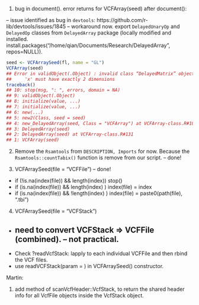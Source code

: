 1. bug in document(). error returns for VCFArray(seed) after document(): 

-- issue identified as bug in `devtools`: https://github.com/r-lib/devtools/issues/1845
-- workaround now. export `DelayedUnaryOp` and `DelayedOp` classes from `DelayedArray` package (locally modified and installed. install.packages("/home/qian/Documents/Research/DelayedArray", repos=NULL)).

```r
seed <- VCFArraySeed(fl, name = "GL")
VCFArray(seed)
## Error in validObject(.Object) : invalid class “DelayedMatrix” object: 
##     'x' must have exactly 2 dimensions
traceback()
## 10: stop(msg, ": ", errors, domain = NA)
## 9: validObject(.Object)
## 8: initialize(value, ...)
## 7: initialize(value, ...)
## 6: new(...)
## 5: new2(Class, seed = seed)
## 4: new_DelayedArray(seed, Class = "VCFArray") at VCFArray-class.R#104
## 3: DelayedArray(seed)
## 2: DelayedArray(seed) at VCFArray-class.R#131
## 1: VCFArray(seed)
```

2. Remove the `Rsamtools` from `DESCRIPTION, Imports` for now. Because the `Rsamtools::countTabix()` function is remove from our script.   -- done!

3. VCFArraySeed(file = "VCFFile")  -- done!
- if (!is.na(index(file)) && length(index)) stop()
- if (is.na(index(file)) && length(index) ) index(file) = index
- if (is.na(index(file)) && !length(index) ) index(file) = paste0(path(file), ".tbi")

4. VCFArraySeed(file = "VCFStack")
- ## need to convert VCFStack => VCFFile (combined). -- not practical. 
- Check ?readVcfStack: lapply to each individual VCFFile and then rbind the VCF files. 
- use readVCFStack(param = ) in VCFArraySeed() constructor. 

Martin: 

1. add method of scanVcfHeader::VcfStack, to return the shared header info for all VcfFile objects inside the VcfStack object. 



